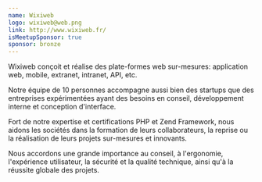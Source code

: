 ```yaml
---
name: Wixiweb
logo: wixiweb@web.png
link: http://www.wixiweb.fr/
isMeetupSponsor: true
sponsor: bronze
---
```


Wixiweb conçoit et réalise des plate-formes web sur-mesures: application web,
mobile, extranet, intranet, API, etc.

Notre équipe de 10 personnes accompagne aussi bien des startups que des
entreprises expérimentées ayant des besoins en conseil, développement interne
et conception d'interface.

Fort de notre expertise et certifications PHP et Zend Framework, nous aidons
les sociétés dans la formation de leurs collaborateurs, la reprise ou la
réalisation de leurs projets sur-mesures et innovants.

Nous accordons une grande importance au conseil, à l'ergonomie, l'expérience
utilisateur, la sécurité et la qualité technique, ainsi qu'à la réussite globale
des projets.

